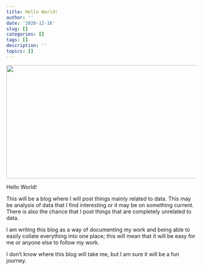 ```yaml
---
title: Hello World!
author: ''
date: '2020-12-16'
slug: []
categories: []
tags: []
description: ''
topics: []
---
```






<p align='center'>
<img src="/images/sun-rise.jpg" width="800" height="300">
</p>


Hello World!

This will be a blog where I will post things mainly related to data. This may be analysis of data that I find interesting or it may be on something current. There is also the chance that I post things that are completely unrelated to data.

I am writing this blog as a way of documenting my work and being able to easily collate everything into one place; this will mean that it will be easy for me or anyone else to follow my work.

I don't know where this blog will take me, but I am sure it will be a fun journey.
